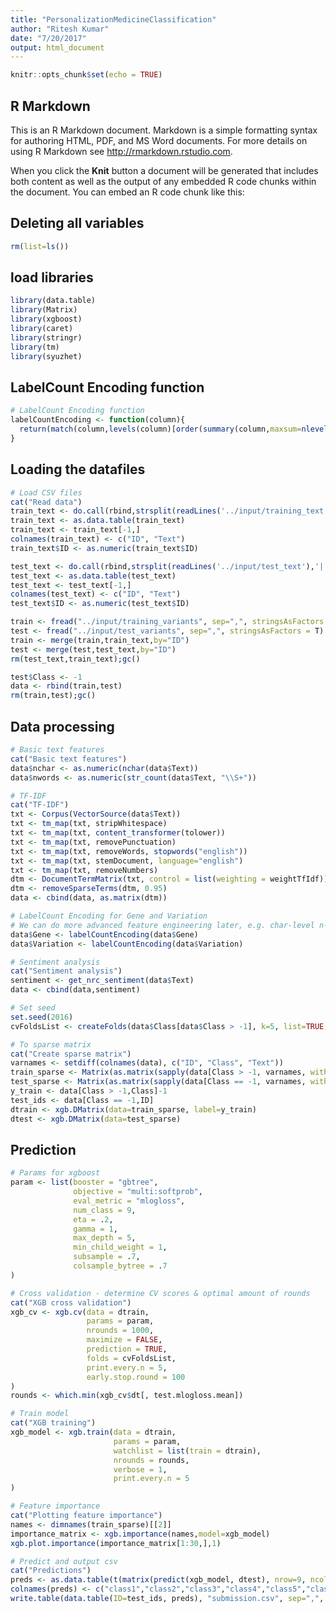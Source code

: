 ```yaml
---
title: "PersonalizationMedicineClassification"
author: "Ritesh Kumar"
date: "7/20/2017"
output: html_document
---
```


```r
knitr::opts_chunk$set(echo = TRUE)
```

## R Markdown

This is an R Markdown document. Markdown is a simple formatting syntax for authoring HTML, PDF, and MS Word documents. For more details on using R Markdown see <http://rmarkdown.rstudio.com>.

When you click the **Knit** button a document will be generated that includes both content as well as the output of any embedded R code chunks within the document. You can embed an R code chunk like this:

## Deleting all variables
```r
rm(list=ls())
```

## load libraries
```r
library(data.table)
library(Matrix)
library(xgboost)
library(caret)
library(stringr)
library(tm)
library(syuzhet) 
```

## LabelCount Encoding function
```r
# LabelCount Encoding function
labelCountEncoding <- function(column){
  return(match(column,levels(column)[order(summary(column,maxsum=nlevels(column)))]))
}

```

## Loading the datafiles
```r
# Load CSV files
cat("Read data")
train_text <- do.call(rbind,strsplit(readLines('../input/training_text'),'||',fixed=T))
train_text <- as.data.table(train_text)
train_text <- train_text[-1,]
colnames(train_text) <- c("ID", "Text")
train_text$ID <- as.numeric(train_text$ID)

test_text <- do.call(rbind,strsplit(readLines('../input/test_text'),'||',fixed=T))
test_text <- as.data.table(test_text)
test_text <- test_text[-1,]
colnames(test_text) <- c("ID", "Text")
test_text$ID <- as.numeric(test_text$ID)

train <- fread("../input/training_variants", sep=",", stringsAsFactors = T)
test <- fread("../input/test_variants", sep=",", stringsAsFactors = T)
train <- merge(train,train_text,by="ID")
test <- merge(test,test_text,by="ID")
rm(test_text,train_text);gc()

test$Class <- -1
data <- rbind(train,test)
rm(train,test);gc()

```

## Data processing 
```r
# Basic text features
cat("Basic text features")
data$nchar <- as.numeric(nchar(data$Text))
data$nwords <- as.numeric(str_count(data$Text, "\\S+"))

# TF-IDF
cat("TF-IDF")
txt <- Corpus(VectorSource(data$Text))
txt <- tm_map(txt, stripWhitespace)
txt <- tm_map(txt, content_transformer(tolower))
txt <- tm_map(txt, removePunctuation)
txt <- tm_map(txt, removeWords, stopwords("english"))
txt <- tm_map(txt, stemDocument, language="english")
txt <- tm_map(txt, removeNumbers)
dtm <- DocumentTermMatrix(txt, control = list(weighting = weightTfIdf))
dtm <- removeSparseTerms(dtm, 0.95)
data <- cbind(data, as.matrix(dtm))

# LabelCount Encoding for Gene and Variation
# We can do more advanced feature engineering later, e.g. char-level n-grams
data$Gene <- labelCountEncoding(data$Gene)
data$Variation <- labelCountEncoding(data$Variation)

# Sentiment analysis
cat("Sentiment analysis")
sentiment <- get_nrc_sentiment(data$Text) 
data <- cbind(data,sentiment) 

# Set seed
set.seed(2016)
cvFoldsList <- createFolds(data$Class[data$Class > -1], k=5, list=TRUE, returnTrain=FALSE)

# To sparse matrix
cat("Create sparse matrix")
varnames <- setdiff(colnames(data), c("ID", "Class", "Text"))
train_sparse <- Matrix(as.matrix(sapply(data[Class > -1, varnames, with=FALSE],as.numeric)), sparse=TRUE)
test_sparse <- Matrix(as.matrix(sapply(data[Class == -1, varnames, with=FALSE],as.numeric)), sparse=TRUE)
y_train <- data[Class > -1,Class]-1
test_ids <- data[Class == -1,ID]
dtrain <- xgb.DMatrix(data=train_sparse, label=y_train)
dtest <- xgb.DMatrix(data=test_sparse)
```

## Prediction
```r
# Params for xgboost
param <- list(booster = "gbtree",
              objective = "multi:softprob",
              eval_metric = "mlogloss",
              num_class = 9,
              eta = .2,
              gamma = 1,
              max_depth = 5,
              min_child_weight = 1,
              subsample = .7,
              colsample_bytree = .7
)

# Cross validation - determine CV scores & optimal amount of rounds
cat("XGB cross validation")
xgb_cv <- xgb.cv(data = dtrain,
                 params = param,
                 nrounds = 1000,
                 maximize = FALSE,
                 prediction = TRUE,
                 folds = cvFoldsList,
                 print.every.n = 5,
                 early.stop.round = 100
)
rounds <- which.min(xgb_cv$dt[, test.mlogloss.mean])

# Train model
cat("XGB training")
xgb_model <- xgb.train(data = dtrain,
                       params = param,
                       watchlist = list(train = dtrain),
                       nrounds = rounds,
                       verbose = 1,
                       print.every.n = 5
)

# Feature importance
cat("Plotting feature importance")
names <- dimnames(train_sparse)[[2]]
importance_matrix <- xgb.importance(names,model=xgb_model)
xgb.plot.importance(importance_matrix[1:30,],1)

# Predict and output csv
cat("Predictions")
preds <- as.data.table(t(matrix(predict(xgb_model, dtest), nrow=9, ncol=nrow(dtest))))
colnames(preds) <- c("class1","class2","class3","class4","class5","class6","class7","class8","class9")
write.table(data.table(ID=test_ids, preds), "submission.csv", sep=",", dec=".", quote=FALSE, row.names=FALSE)
```




